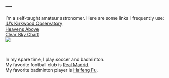 ---
---

<link rel="stylesheet" href="style.css" type="text/css">

I'm a self-taught amateur astronomer. Here are some links I frequently use: \
[IU's Kirkwood Observatory](https://www.astro.indiana.edu/kirkwood.shtml) \
[Heavens Above](https://www.heavens-above.com/) \
[Clear Sky Chart](https://www.cleardarksky.com/csk/) \
<a href=https://www.cleardarksky.com/c/Blackfootkey.html>
<img src="https://www.cleardarksky.com/c/Blackfootcsk.gif?c=1591206"></a>

  
&nbsp;  


In my spare time, I play soccer and badminton. \
My favorite football club is [Real Madrid](https://www.realmadrid.com/en). \
My favorite badminton player is [Haifeng Fu](https://en.wikipedia.org/wiki/Fu_Haifeng). \


<!--I also have a 微信公众号 to share some thoughts on life and research. \
You can find it by searching "**读博掉发问题不大**" in WeChat or scanning the following QR code: \

<img src="images/wechat_mp_code.png" style="width:66%; margin-left: 20px; margin-right: 20px" align="left">

<!-- ![](images/wechat_mp_code.png) -->